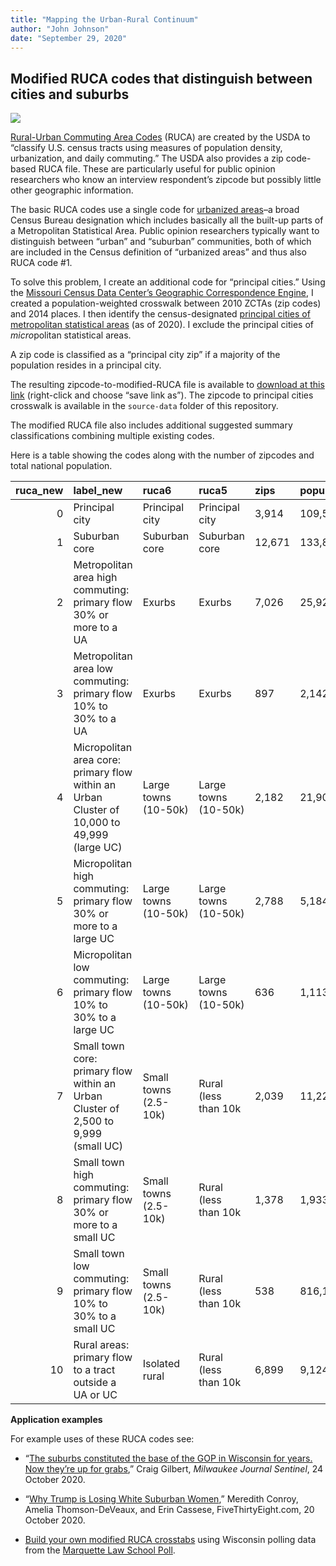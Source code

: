```yaml
---
title: "Mapping the Urban-Rural Continuum"
author: "John Johnson"
date: "September 29, 2020"
---
```


## Modified RUCA codes that distinguish between cities and suburbs


:::{.column-page}
![](graphics/modified-ruca.png)
:::

[Rural-Urban Commuting Area
Codes](https://www.ers.usda.gov/data-products/rural-urban-commuting-area-codes/)
(RUCA) are created by the USDA to “classify U.S. census tracts using
measures of population density, urbanization, and daily commuting.” The
USDA also provides a zip code-based RUCA file. These are particularly
useful for public opinion researchers who know an interview respondent’s
zipcode but possibly little other geographic information.

The basic RUCA codes use a single code for [urbanized
areas](https://www.census.gov/programs-surveys/geography/about/faq/2010-urban-area-faq.html)–a
broad Census Bureau designation which includes basically all the
built-up parts of a Metropolitan Statistical Area. Public opinion
researchers typically want to distinguish between “urban” and “suburban”
communities, both of which are included in the Census definition of
“urbanized areas” and thus also RUCA code \#1.

To solve this problem, I create an additional code for “principal
cities.” Using the [Missouri Census Data Center’s Geographic
Correspondence
Engine](http://mcdc.missouri.edu/applications/geocorr2014.html), I
created a population-weighted crosswalk between 2010 ZCTAs (zip codes)
and 2014 places. I then identify the census-designated [principal cities
of metropolitan statistical
areas](https://www.census.gov/geographies/reference-files/time-series/demo/metro-micro/delineation-files.html)
(as of 2020). I exclude the principal cities of *micro*politan
statistical areas.

A zip code is classified as a “principal city zip” if a majority of the
population resides in a principal city.

The resulting zipcode-to-modified-RUCA file is available to [download at
this
link](https://github.com/jdjohn215/modified-RUCA-codes/raw/master/Modified_RUCA_Zip_Codes_2010.csv)
(right-click and choose “save link as”). The zipcode to principal cities
crosswalk is available in the `source-data` folder of this repository.

The modified RUCA file also includes additional suggested summary
classifications combining multiple existing codes.

Here is a table showing the codes along with the number of zipcodes and
total national
population.

| ruca\_new | label\_new                                                                                  | ruca6                 | ruca5                | zips   | population  |
| --------: | :------------------------------------------------------------------------------------------ | :-------------------- | :------------------- | :----- | :---------- |
|         0 | Principal city                                                                              | Principal city        | Principal city       | 3,914  | 109,596,588 |
|         1 | Suburban core                                                                               | Suburban core         | Suburban core        | 12,671 | 133,895,135 |
|         2 | Metropolitan area high commuting: primary flow 30% or more to a UA                          | Exurbs                | Exurbs               | 7,026  | 25,928,062  |
|         3 | Metropolitan area low commuting: primary flow 10% to 30% to a UA                            | Exurbs                | Exurbs               | 897    | 2,142,882   |
|         4 | Micropolitan area core: primary flow within an Urban Cluster of 10,000 to 49,999 (large UC) | Large towns (10-50k)  | Large towns (10-50k) | 2,182  | 21,906,755  |
|         5 | Micropolitan high commuting: primary flow 30% or more to a large UC                         | Large towns (10-50k)  | Large towns (10-50k) | 2,788  | 5,184,196   |
|         6 | Micropolitan low commuting: primary flow 10% to 30% to a large UC                           | Large towns (10-50k)  | Large towns (10-50k) | 636    | 1,113,485   |
|         7 | Small town core: primary flow within an Urban Cluster of 2,500 to 9,999 (small UC)          | Small towns (2.5-10k) | Rural (less than 10k | 2,039  | 11,226,057  |
|         8 | Small town high commuting: primary flow 30% or more to a small UC                           | Small towns (2.5-10k) | Rural (less than 10k | 1,378  | 1,933,200   |
|         9 | Small town low commuting: primary flow 10% to 30% to a small UC                             | Small towns (2.5-10k) | Rural (less than 10k | 538    | 816,103     |
|        10 | Rural areas: primary flow to a tract outside a UA or UC                                     | Isolated rural        | Rural (less than 10k | 6,899  | 9,124,824   |

**Application examples**

For example uses of these RUCA codes see:

  - “[The suburbs constituted the base of the GOP in Wisconsin for
    years. Now they’re up for
    grabs](https://www.jsonline.com/story/news/politics/analysis/2020/10/24/election-2020-wisconsin-suburbs-up-grabs/3740548001/?utm_campaign=snd-autopilot),”
    Craig Gilbert, *Milwaukee Journal Sentinel*, 24 October 2020.

  - “[Why Trump is Losing White Suburban
    Women](https://fivethirtyeight.com/features/why-trump-is-losing-white-suburban-women/),”
    Meredith Conroy, Amelia Thomson-DeVeaux, and Erin Cassese,
    FiveThirtyEight.com, 20 October 2020.

  - [Build your own modified RUCA
    crosstabs](https://lubarcenter.shinyapps.io/MLSPCrosstabs/) using
    Wisconsin polling data from the [Marquette Law School
    Poll](https://law.marquette.edu/poll/).
    